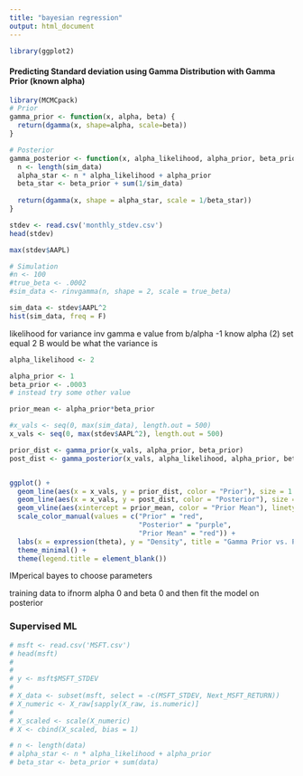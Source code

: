 ```yaml
---
title: "bayesian regression"
output: html_document
---
```




```r
library(ggplot2)
```

#### Predicting Standard deviation using Gamma Distribution with Gamma Prior (known alpha)

```r
library(MCMCpack)
# Prior 
gamma_prior <- function(x, alpha, beta) {
  return(dgamma(x, shape=alpha, scale=beta))
}

# Posterior 
gamma_posterior <- function(x, alpha_likelihood, alpha_prior, beta_prior, sim_data) {
  n <- length(sim_data)
  alpha_star <- n * alpha_likelihood + alpha_prior
  beta_star <- beta_prior + sum(1/sim_data)
  
  return(dgamma(x, shape = alpha_star, scale = 1/beta_star))
}
```


```r

stdev <- read.csv('monthly_stdev.csv')
head(stdev)

max(stdev$AAPL)
```

```r

# Simulation
#n <- 100
#true_beta <- .0002
#sim_data <- rinvgamma(n, shape = 2, scale = true_beta)

sim_data <- stdev$AAPL^2
hist(sim_data, freq = F)
```

likelihood for variance inv gamma 
e value from b/alpha -1 know alpha (2) set equal 2 
B would be what the variance is 


```r
alpha_likelihood <- 2

alpha_prior <- 1
beta_prior <- .0003
# instead try some other value 

prior_mean <- alpha_prior*beta_prior

#x_vals <- seq(0, max(sim_data), length.out = 500)
x_vals <- seq(0, max(stdev$AAPL^2), length.out = 500)

prior_dist <- gamma_prior(x_vals, alpha_prior, beta_prior)
post_dist <- gamma_posterior(x_vals, alpha_likelihood, alpha_prior, beta_prior, sim_data)


ggplot() +
  geom_line(aes(x = x_vals, y = prior_dist, color = "Prior"), size = 1.2) +
  geom_line(aes(x = x_vals, y = post_dist, color = "Posterior"), size = 1.2) +
  geom_vline(aes(xintercept = prior_mean, color = "Prior Mean"), linetype = "dashed", size = 1) + 
  scale_color_manual(values = c("Prior" = "red", 
                                "Posterior" = "purple", 
                                "Prior Mean" = "red")) +
  labs(x = expression(theta), y = "Density", title = "Gamma Prior vs. Posterior Distribution") +
  theme_minimal() +
  theme(legend.title = element_blank())

```

IMperical bayes 
to choose parameters 

training data to ifnorm alpha 0 and beta 0 
and then fit the model on posterior 





### Supervised ML

```r
# msft <- read.csv('MSFT.csv')
# head(msft)
# 
# 
# y <- msft$MSFT_STDEV
# 
# X_data <- subset(msft, select = -c(MSFT_STDEV, Next_MSFT_RETURN))
# X_numeric <- X_raw[sapply(X_raw, is.numeric)]
# 
# X_scaled <- scale(X_numeric)
# X <- cbind(X_scaled, bias = 1)
```


```r
# n <- length(data)
# alpha_star <- n * alpha_likelihood + alpha_prior
# beta_star <- beta_prior + sum(data)


```


